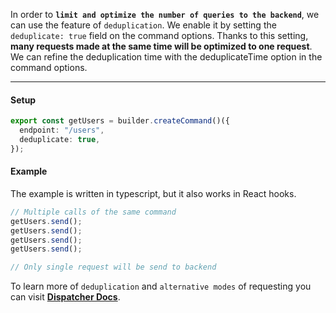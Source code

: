 In order to **`limit and optimize the number of queries to the backend`**, we can use the feature of `deduplication`. We
enable it by setting the `deduplicate: true` field on the command options. Thanks to this setting, **many requests made
at the same time will be optimized to one request**. We can refine the deduplication time with the deduplicateTime
option in the command options.

---

#### Setup

```ts
export const getUsers = builder.createCommand()({
  endpoint: "/users",
  deduplicate: true,
});
```

#### Example

The example is written in typescript, but it also works in React hooks.

```ts
// Multiple calls of the same command
getUsers.send();
getUsers.send();
getUsers.send();
getUsers.send();

// Only single request will be send to backend
```

To learn more of `deduplication` and `alternative modes` of requesting you can visit
**[Dispatcher Docs](/docs/Architecture/Dispatcher#dispatching-modes)**.
